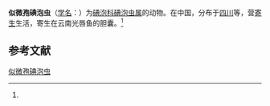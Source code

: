 {{Speciesbox
| name = 似微孢碘泡虫
| status = 
| status_system = 
| image = 
| genus = Myxobolus
| species = pseudomicrosporus
| authority = (Ma et Zhao, 1998)<ref name='id9636'>{{cite web| url =http://www.bioinfo.cn/db05/BjdwSpecies.php?action=view&id=9636| title =似微孢碘泡虫| work =《中国动物物种编目数据库》| publisher =中国科学院微生物研究所| author =中国科学院动物研究所| accessdate =2009-04-16| deadurl =yes| archiveurl =https://web.archive.org/web/20160305041853/http://www.bioinfo.cn/db05/BjdwSpecies.php?action=view&id=9636| archivedate =2016-03-05}}</ref>
}}

'''似微孢碘泡虫'''（[[学名|学名]]：{{lang|la|''Myxobolus pseudomicrosporus''}}）为[[碘泡科|碘泡科]][[碘泡虫属|碘泡虫属]]的动物。在中国，分布于[[四川|四川]]等，营[[寄生|寄生]]生活，寄生在云南光唇鱼的胆囊。<ref name='id9636'/>

== 参考文献 ==
{{reflist}}

{{Wikispecies|Myxobolus pseudomicrosporus}}

[[Category:碘泡虫属|似微孢碘泡虫]]


{{Cnidarian-stub}}